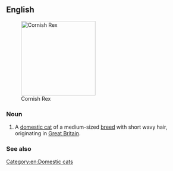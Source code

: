 ==English==
[[Image:CRX Casper.JPG|thumb|right|200px|Cornish Rex]]

===Noun===
{{en-noun|head=[[Cornish]] [[rex|Rex]]}}

# A [[domestic cat]] of a medium-sized [[breed]] with short wavy hair, originating in [[Great Britain]].

===See also===
{{pedia}}
{{commonslite}}

[[Category:en:Domestic cats]]